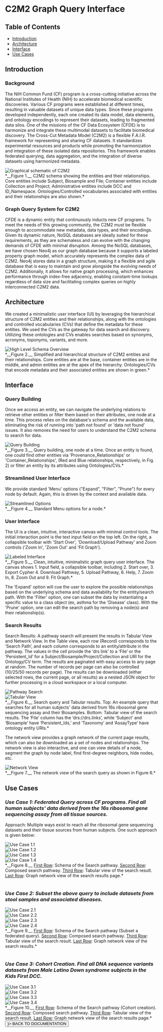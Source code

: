 
# C2M2 Graph Query Interface

## Table of Contents
  - [Introduction](#introduction)
  - [Architecture](#architecture)
  - [Interface](#interface)
  - [Use Cases](#use-cases)

## Introduction

### Background

The NIH Common Fund (CF) program is a cross-cutting initiative across the National Institutes of Health (NIH) to accelerate biomedical scientific discoveries. Various CF programs were established at different times, resulting in valuable datasets of unique data types. Since these programs developed independently, each one created its data model, data elements, and ontology encodings to represent their datasets, leading to fragmented data silos. One of the missions of the CF Data Ecosystem (CFDE) is to harmonize and integrate these multimodal datasets to facilitate biomedical discovery. The Cross-Cut Metadata Model (C2M2) is a flexible F.A.I.R. framework for representing and sharing CF datasets. It standardizes experimental resources and products while promoting the harmonization and integration of these isolated data repositories. This framework enables federated querying, data aggregation, and the integration of diverse datasets using harmonized metadata.

<div class="prose my-2" style={{ display: "flex", flexDirection: "column", alignItems: "center" }}>
  <div><img src="/img/C2M2_Neo4j_Schema_2025.png" alt="Graphical schematic of C2M2"/></div>
  <div>*__Figure 1.__ C2M2 schema showing the entities and their relationships. Core entities include Subject, Biosample and File; Container entities include Collection and Project; Administrative entities include DCC and ID_Namespace. Ontologies/Controlled vocabularies associated with entities and their relationships are also shown.*</div>
</div>

### Graph Query System for C2M2

CFDE is a dynamic entity that continuously inducts new CF programs. To meet the needs of this growing community, the C2M2 must be flexible enough to accommodate new metadata, data types, and their encodings. Given its dynamic nature, NoSQL databases are ideally suited for these requirements, as they are schemaless and can evolve with the changing demands of CFDE with minimal disruption. Among the NoSQL databases, we have chosen Neo4j as our graph database because it supports a labeled property graph model, which accurately represents the complex data of C2M2. Neo4j stores data in a graph structure, making it a flexible and agile database that is easy to maintain and grow alongside the evolving needs of C2M2. Additionally, it allows for native graph processing, which enhances performance through index-free adjacency, enabling constant-time lookups regardless of data size and facilitating complex queries on highly interconnected C2M2 data.

## Architecture

We created a minimalistic user interface (UI) by leveraging the hierarchical structure of C2M2 entities and their relationships, along with the ontologies and controlled vocabularies (CVs) that define the metadata for these entities. We used the CVs as the gateway for data search and discovery. Utilizing these ontologies and CVs enables searches based on synonyms, acronyms, toponyms, variants, and more.

<div class="prose my-2" style={{ display: "flex", flexDirection: "column", alignItems: "center" }}>
  <div><img src="/img/graph/GQI_docs_schema_overview.png" alt="High Level Schema Overview"/></div>
  <div>*__Figure 2.__ Simplified and hierarchical structure of C2M2 entities and their relationships. Core entities are at the base, container entities are in the middle, and admin entities are at the apex of the hierarchy. Ontologies/CVs that encode metadata and their associated entities are shown in green.*</div>
</div>

## Interface

### Query Building

Once we access an entity, we can navigate the underlying relations to retrieve other entities or filter them based on their attributes, one node at a time. This process relies on the database's schema and the available data, eliminating the risk of running into 'path not found' or 'data not found' issues. It also removes the need for users to understand the C2M2 schema to search for data.

<div class="prose my-2" style={{ display: "flex", flexDirection: "column", alignItems: "center" }}>
  <div><img src="/img/graph/GQI_docs_query_building.png" alt="Query Building"/></div>
  <div>*__Figure 3.__ Query building, one node at a time. Once an entity is found, one could find other entities via 'Provenance_Relationships' or 'Container_Relationships', (Red and Blue relationships, respectively, in Fig. 2) or filter an entity by its attributes using Ontologies/CVs.*</div>
</div>

### Streamlined User Interface

We provide standard 'Menu' options ("Expand", "Filter", "Prune") for every node by default. Again, this is driven by the context and available data.

<div class="prose my-2" style={{ display: "flex", flexDirection: "column", alignItems: "center" }}>
  <div><img src="/img/graph/GQI_docs_streamlined.png" alt="Streamlined Options"/></div>
  <div>*__Figure 4.__ Standard Menu options for a node.*</div>
</div>

### User Interface

The UI is a clean, intuitive, interactive canvas with minimal control tools. The initial interaction point is the text input field on the top left. On the right, a collapsible toolbar with 'Start Over', 'Download/Upload Pathway' and Zoom controls ('Zoom In', 'Zoom Out' and 'Fit Graph').

<div class="prose my-2" style={{ display: "flex", flexDirection: "column", alignItems: "center" }}>
  <div><img src="/img/graph/GQI_docs_labeled_interface.png" alt="Labeled Interface"/></div>
  <div>*__Figure 5.__ Clean, intuitive, minimalistic graph query user interface. The canvas shows 1. Input field, a collapsible toolbar, including 2. Start over, 3. Export Cypher 4. Download Pathway, 5. Upload Pathway, 6. Help, 7. Zoom In, 8. Zoom Out and 9. Fit Graph.*</div>
</div>

The 'Expand' option will cue the user to explore the possible relationships based on the underlying schema and data availability for the entity/search path. With the 'Filter' option, one can subset the data by instantiating a specific value to a class object (ex, asthma for the 'Disease' class). With the 'Prune' option, one can edit the search path by removing a node(s) and their relationship(s).

### Search Results

Search Results: A pathway search will present the results in Tabular View and Network View. In the Table view, each row (Record) corresponds to the ‘Search Path’, and each column corresponds to an entity/attribute in the pathway. The values in the cell provide the ‘drs link’ to a ‘File’ or the ‘Persistent_Id’ for a Subject/Biosample/Project/Collection and URI for the Ontology/CV term. The results are paginated with easy access to any page at random. The number of records per page can also be controlled (10/25/50 records per page). The results can be downloaded (either selected rows, the current page, or all results) as a nested JSON object for further processing in a cloud workspace or a local computer.

<div class="prose my-2" style={{ display: "flex", flexDirection: "column", alignItems: "center" }}>
  <div><img src="/img/graph/GQI_docs_pathway_builder.png" alt="Pathway Search"/></div>
  <div><img src="/img/graph/GQI_docs_tabular_view.png" alt="Tabular View"/></div>
  <div>*__Figure 6.__ Search query and Tabular results. Top: An example query that searches for all human subjects' data derived from 16s ribosomal gene sequencing assay and their Biosamples. Bottom: Tabular view of the search results. The ‘File’ column has the ‘drs://drs.links’, while ‘Subject’ and ‘Biosample’ have ‘Persistent_Ids,’ and ‘Taxonomy’ and ‘AssayType’ have ontology entity URIs.*</div>
</div>

The network view provides a graph network of the current page results, which can also be downloaded as a set of nodes and relationships. The network view is also interactive, and one can view details of a node, segment the graph by node label, find first-degree neighbors, hide nodes, etc.

<div class="prose my-2" style={{ display: "flex", flexDirection: "column", alignItems: "center" }}>
  <div><img src="/img/graph/GQI_docs_network_view.png" alt="Network View"/></div>
  <div>*__Figure 7.__ The network view of the search query as shown in Figure 6.*</div>
</div>

## Use Cases

### *__Use Case 1:__ Federated Query across CF programs. Find all human subjects' data derived from the 16s ribosomal gene sequencing assay from all tissue sources.*

Approach: Multiple ways exist to reach all the ribosomal gene sequencing datasets and their tissue sources from human subjects. One such approach is given below:

<div class="prose my-2" style={{ display: "flex", flexDirection: "column", alignItems: "center" }}>
  <div><img src="/img/graph/GQI_docs_uc1_1.png" alt="Use Case 1.1"/></div>
  <div><img src="/img/graph/GQI_docs_uc1_2.png" alt="Use Case 1.2"/></div>
  <div><img src="/img/graph/GQI_docs_uc1_3.png" alt="Use Case 1.3"/></div>
  <div><img src="/img/graph/GQI_docs_uc1_4.png" alt="Use Case 1.4"/></div>
  <div>*__Figure 8.__ <u>First Row</u>: Schema of the Search pathway. <u>Second Row</u>: Composed search pathway. <u>Third Row</u>: Tabular view of the search result. <u>Last Row</u>: Graph network view of the search results page.*</div>
</div>

<br/>

### *__Use Case 2:__ Subset the above query to include datasets from stool samples and associated diseases.*

<div class="prose my-2" style={{ display: "flex", flexDirection: "column", alignItems: "center" }}>
  <div><img src="/img/graph/GQI_docs_uc2_1.png" alt="Use Case 2.1"/></div>
  <div><img src="/img/graph/GQI_docs_uc2_2.png" alt="Use Case 2.2"/></div>
  <div><img src="/img/graph/GQI_docs_uc2_3.png" alt="Use Case 2.3"/></div>
  <div><img src="/img/graph/GQI_docs_uc2_4.png" alt="Use Case 2.4"/></div>
  <div>*__Figure 9.__ <u>First Row</u>: Schema of the Search pathway (Subset a federated query). <u>Second Row</u>: Composed search pathway. <u>Third Row</u>: Tabular view of the search result. <u>Last Row</u>: Graph network view of the search results.*</div>
</div>

<br/>

### *__Use Case 3:__ Cohort Creation. Find all DNA sequence variants datasets from Male Latino Down syndrome subjects in the Kids First DCC.*

<div class="prose my-2" style={{ display: "flex", flexDirection: "column", alignItems: "center" }}>
  <div><img src="/img/graph/GQI_docs_uc3_1.png" alt="Use Case 3.1"/></div>
  <div><img src="/img/graph/GQI_docs_uc3_2.png" alt="Use Case 3.2"/></div>
  <div><img src="/img/graph/GQI_docs_uc3_3.png" alt="Use Case 3.3"/></div>
  <div><img src="/img/graph/GQI_docs_uc3_4.png" alt="Use Case 3.4"/></div>
  <div>*__Figure 10.__ <u>First Row</u>: Schema of the Search pathway (Cohort creation). <u>Second Row</u>: Composed search pathway. <u>Third Row</u>: Tabular view of the search result. <u>Last Row</u>: Graph network view of the search results page.*</div>
</div>

<Link href="/info/documentation">
  <Button
    sx={{textTransform: "uppercase"}}
    color="primary"
    variant="contained"
    startIcon={<Icon path={mdiArrowLeft} size={1} />}>
      BACK TO DOCUMENTATION
  </Button>
</Link>

<br/>
